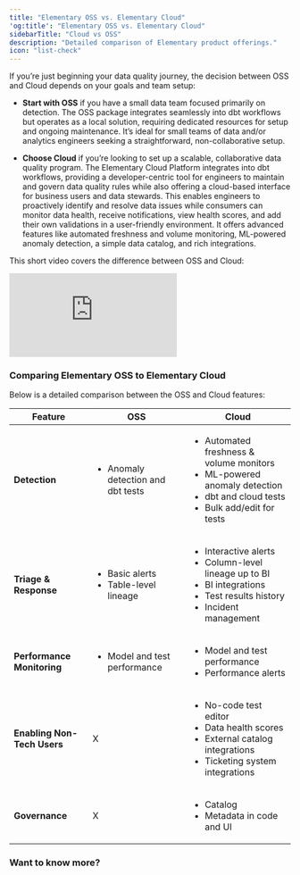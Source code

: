 ```yaml
---
title: "Elementary OSS vs. Elementary Cloud"
'og:title': "Elementary OSS vs. Elementary Cloud"
sidebarTitle: "Cloud vs OSS"
description: "Detailed comparison of Elementary product offerings."
icon: "list-check"
---
```



If you’re just beginning your data quality journey, the decision between OSS and Cloud depends on your goals and team setup:

- **Start with OSS**  if you have a small data team focused primarily on detection. The OSS package integrates seamlessly into dbt workflows but operates as a local solution, requiring dedicated resources for setup and ongoing maintenance. It’s ideal for small teams of data and/or analytics engineers seeking a straightforward, non-collaborative setup.


  
- **Choose Cloud** if you’re looking to set up a scalable, collaborative data quality program. The Elementary Cloud Platform integrates into dbt workflows, providing a developer-centric tool for engineers to maintain and govern data quality rules while also offering a cloud-based interface for business users and data stewards. This enables engineers to proactively identify and resolve data issues while consumers can monitor data health, receive notifications, view health scores, and add their own validations in a user-friendly environment. It offers advanced features like automated freshness and volume monitoring, ML-powered anomaly detection, a simple data catalog,  and rich integrations.

This short video covers the difference between OSS and Cloud:

<Frame>
  <div style={{ paddingBottom: "64.98194945848375%" }}>
    <iframe
      src="https://www.loom.com/embed/01c6e1ae1ec045f2a594aa05ac56600f"
      frameborder="0"
      webkitAllowFullScreen
      mozAllowFullScreen
      allowfullscreen
      style={{
        position: "absolute",
        top: 0,
        left: 0,
        width: "100%",
        height: "100%",
      }}
    ></iframe>
  </div>
</Frame>

### Comparing Elementary OSS to Elementary Cloud

Below is a detailed comparison between the OSS and Cloud features: 

| Feature                | **OSS**                                  | **Cloud**                                                                                          |
|------------------------|------------------------------------------|---------------------------------------------------------------------------------------------------|
| **Detection**          | <ul><li>Anomaly detection and dbt tests</li></ul>       | <ul><li>Automated freshness & volume monitors</li><li>ML-powered anomaly detection</li><li>dbt and cloud tests</li><li>Bulk add/edit for tests</li></ul> |
| **Triage & Response**  | <ul><li>Basic alerts</li><li>Table-level lineage</li></ul> | <ul><li>Interactive alerts</li><li>Column-level lineage up to BI</li><li>BI integrations</li><li>Test results history</li><li>Incident management</li></ul> |
| **Performance Monitoring** | <ul><li>Model and test performance</li></ul>            | <ul><li>Model and test performance</li><li>Performance alerts</li></ul> |
| **Enabling Non-Tech Users** | X                                      | <ul><li>No-code test editor</li><li>Data health scores</li><li>External catalog integrations</li><li>Ticketing system integrations</li></ul> |
| **Governance**         | X                                      | <ul><li>Catalog</li><li>Metadata in code and UI</li></ul> |


### Want to know more?

<Card title="Book a call with our team" href="https://meetings-eu1.hubspot.com/joost-boonzajer-flaes/intro-call-docs" />

<Card title="Get started with a free Cloud trial" href="https://app.elementary-data.com/" />